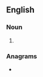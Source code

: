 ==English==

===Noun===
{{head|en|noun form}}

# {{plural of|en|resit}}

===Anagrams===
* {{anagrams|en|a=eirsst|Istres|Reists|Sister|resist|restis|risest|sister}}
